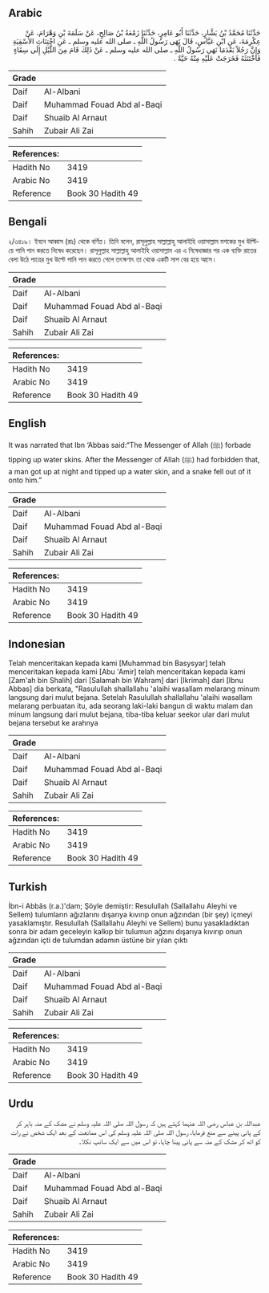## Arabic


<div dir="rtl" lang="ar" style={{fontSize:'larger',backgroundColor:'#f8f9fa',padding:20}}>
حَدَّثَنَا مُحَمَّدُ بْنُ بَشَّارٍ، حَدَّثَنَا أَبُو عَامِرٍ، حَدَّثَنَا زَمْعَةُ بْنُ صَالِحٍ، عَنْ سَلَمَةَ بْنِ وَهْرَامَ، عَنْ عِكْرِمَةَ، عَنِ ابْنِ عَبَّاسٍ، قَالَ نَهَى رَسُولُ اللَّهِ ـ صلى الله عليه وسلم ـ عَنِ اخْتِنَاثِ الأَسْقِيَةِ وَإِنَّ رَجُلاً بَعْدَمَا نَهَى رَسُولُ اللَّهِ ـ صلى الله عليه وسلم ـ عَنْ ذَلِكَ قَامَ مِنَ اللَّيْلِ إِلَى سِقَاءٍ فَاخْتَنَثَهُ فَخَرَجَتْ عَلَيْهِ مِنْهُ حَيَّةٌ ‏.‏
</div>
<div style={{backgroundColor:'#f8f9fa',padding:20, marginBottom: 10}}><table> <thead> <tr> <th>Grade</th> <th></th> </tr> </thead> <tbody> <tr><td>Daif</td><td>Al-Albani</td></tr><tr><td>Daif</td><td>Muhammad Fouad Abd al-Baqi</td></tr><tr><td>Daif</td><td>Shuaib Al Arnaut</td></tr><tr><td>Sahih</td><td>Zubair Ali Zai</td></tr></tbody></table><table> <thead> <tr> <th>References:</th> <th></th> </tr> </thead> <tbody><tr><td>Hadith No</td><td>3419</td></tr><tr><td>Arabic No</td><td>3419</td></tr><tr><td>Reference</td><td>Book 30 Hadith 49</td></tr></tbody></table></div>

## Bengali


<div dir="ltr" lang="bn" style={{fontSize:'larger',backgroundColor:'#f8f9fa',padding:20}}>
২/৩৪১৯। ইবনে আব্বাস (রাঃ) থেকে বর্ণিত। তিনি বলেন, রাসূলুল্লাহ সাল্লাল্লাহু আলাইহি ওয়াসাল্লাম মশকের মুখ উল্টিয়ে পানি পান করতে নিষেধ করেছেন। রাসূলুল্লাহ সাল্লাল্লাহু আলাইহি ওয়াসাল্লাম এর এ নিষেধাজ্ঞার পর এক ব্যক্তি রাতের বেলা উঠে পাত্রের মুখ উল্টে পানি পান করতে গেলে তৎক্ষণাৎ তা থেকে একটি সাপ বের হয়ে আসে।
</div>
<div style={{backgroundColor:'#f8f9fa',padding:20, marginBottom: 10}}><table> <thead> <tr> <th>Grade</th> <th></th> </tr> </thead> <tbody> <tr><td>Daif</td><td>Al-Albani</td></tr><tr><td>Daif</td><td>Muhammad Fouad Abd al-Baqi</td></tr><tr><td>Daif</td><td>Shuaib Al Arnaut</td></tr><tr><td>Sahih</td><td>Zubair Ali Zai</td></tr></tbody></table><table> <thead> <tr> <th>References:</th> <th></th> </tr> </thead> <tbody><tr><td>Hadith No</td><td>3419</td></tr><tr><td>Arabic No</td><td>3419</td></tr><tr><td>Reference</td><td>Book 30 Hadith 49</td></tr></tbody></table></div>

## English


<div dir="ltr" lang="en" style={{fontSize:'larger',backgroundColor:'#f8f9fa',padding:20}}>
It was narrated that Ibn ‘Abbas said:“The Messenger of Allah (ﷺ) forbade tipping up water skins. After the Messenger of Allah (ﷺ) had forbidden that, a man got up at night and tipped up a water skin, and a snake fell out of it onto him.”
</div>
<div style={{backgroundColor:'#f8f9fa',padding:20, marginBottom: 10}}><table> <thead> <tr> <th>Grade</th> <th></th> </tr> </thead> <tbody> <tr><td>Daif</td><td>Al-Albani</td></tr><tr><td>Daif</td><td>Muhammad Fouad Abd al-Baqi</td></tr><tr><td>Daif</td><td>Shuaib Al Arnaut</td></tr><tr><td>Sahih</td><td>Zubair Ali Zai</td></tr></tbody></table><table> <thead> <tr> <th>References:</th> <th></th> </tr> </thead> <tbody><tr><td>Hadith No</td><td>3419</td></tr><tr><td>Arabic No</td><td>3419</td></tr><tr><td>Reference</td><td>Book 30 Hadith 49</td></tr></tbody></table></div>

## Indonesian


<div dir="ltr" lang="id" style={{fontSize:'larger',backgroundColor:'#f8f9fa',padding:20}}>
Telah menceritakan kepada kami [Muhammad bin Basysyar] telah menceritakan kepada kami [Abu 'Amir] telah menceritakan kepada kami [Zam'ah bin Shalih] dari [Salamah bin Wahram] dari [Ikrimah] dari [Ibnu Abbas] dia berkata, "Rasulullah shallallahu 'alaihi wasallam melarang minum langsung dari mulut bejana. Setelah Rasulullah shallallahu 'alaihi wasallam melarang perbuatan itu, ada seorang laki-laki bangun di waktu malam dan minum langsung dari mulut bejana, tiba-tiba keluar seekor ular dari mulut bejana tersebut ke arahnya
</div>
<div style={{backgroundColor:'#f8f9fa',padding:20, marginBottom: 10}}><table> <thead> <tr> <th>Grade</th> <th></th> </tr> </thead> <tbody> <tr><td>Daif</td><td>Al-Albani</td></tr><tr><td>Daif</td><td>Muhammad Fouad Abd al-Baqi</td></tr><tr><td>Daif</td><td>Shuaib Al Arnaut</td></tr><tr><td>Sahih</td><td>Zubair Ali Zai</td></tr></tbody></table><table> <thead> <tr> <th>References:</th> <th></th> </tr> </thead> <tbody><tr><td>Hadith No</td><td>3419</td></tr><tr><td>Arabic No</td><td>3419</td></tr><tr><td>Reference</td><td>Book 30 Hadith 49</td></tr></tbody></table></div>

## Turkish


<div dir="ltr" lang="tr" style={{fontSize:'larger',backgroundColor:'#f8f9fa',padding:20}}>
İbn-i Abbâs (r.a.)'dam; Şöyle demiştir: Resulullah (Sallallahu Aleyhi ve Sellem) tulumların ağızlarını dışarıya kıvırıp onun ağzından (bir şey) içmeyi yasaklamıştır. Resulullah (Sallallahu Aleyhi ve Sellem) bunu yasakladıktan sonra bir adam geceleyin kalkıp bir tulumun ağzını dışarıya kıvırıp onun ağzından içti de tulumdan adamın üstüne bir yılan çıktı
</div>
<div style={{backgroundColor:'#f8f9fa',padding:20, marginBottom: 10}}><table> <thead> <tr> <th>Grade</th> <th></th> </tr> </thead> <tbody> <tr><td>Daif</td><td>Al-Albani</td></tr><tr><td>Daif</td><td>Muhammad Fouad Abd al-Baqi</td></tr><tr><td>Daif</td><td>Shuaib Al Arnaut</td></tr><tr><td>Sahih</td><td>Zubair Ali Zai</td></tr></tbody></table><table> <thead> <tr> <th>References:</th> <th></th> </tr> </thead> <tbody><tr><td>Hadith No</td><td>3419</td></tr><tr><td>Arabic No</td><td>3419</td></tr><tr><td>Reference</td><td>Book 30 Hadith 49</td></tr></tbody></table></div>

## Urdu


<div dir="rtl" lang="ur" style={{fontSize:'larger',backgroundColor:'#f8f9fa',padding:20}}>
عبداللہ بن عباس رضی اللہ عنہما کہتے ہیں کہ رسول اللہ صلی اللہ علیہ وسلم نے مشک کے منہ باہر کر کے پانی پینے سے منع فرمایا، رسول اللہ صلی اللہ علیہ وسلم کی اس ممانعت کے بعد ایک شخص نے رات کو اٹھ کر مشک کے منہ سے پانی پینا چاہا، تو اس میں سے ایک سانپ نکلا۔
</div>
<div style={{backgroundColor:'#f8f9fa',padding:20, marginBottom: 10}}><table> <thead> <tr> <th>Grade</th> <th></th> </tr> </thead> <tbody> <tr><td>Daif</td><td>Al-Albani</td></tr><tr><td>Daif</td><td>Muhammad Fouad Abd al-Baqi</td></tr><tr><td>Daif</td><td>Shuaib Al Arnaut</td></tr><tr><td>Sahih</td><td>Zubair Ali Zai</td></tr></tbody></table><table> <thead> <tr> <th>References:</th> <th></th> </tr> </thead> <tbody><tr><td>Hadith No</td><td>3419</td></tr><tr><td>Arabic No</td><td>3419</td></tr><tr><td>Reference</td><td>Book 30 Hadith 49</td></tr></tbody></table></div>